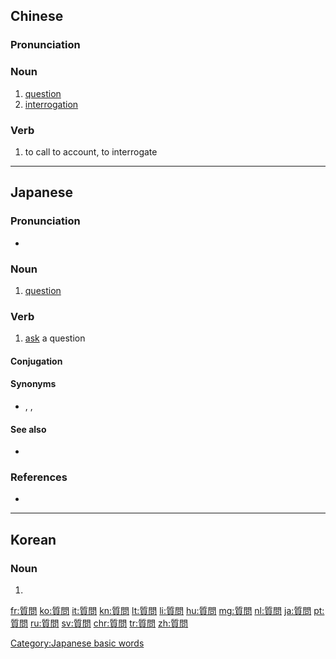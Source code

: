 {{also|质问}}
==Chinese==
{{zh-forms|s=质问}}

===Pronunciation===
{{zh-pron
|m=质wèn
|c=zat1 man6
|h=pfs=chṳt-mun
|mn=qz,tw,xm,zz:chit-būn/qz,tw,xm:chit-mn̄g/zz:chit-mūi
|cat=n,v
}}

===Noun===
{{zh-noun}}

# [[question]]
# [[interrogation]]

===Verb===
{{zh-verb}}

# to call to account, to interrogate

----

==Japanese==
{{ja-kanjitab|しつ|もん|yomi=on}}

===Pronunciation===
* {{ja-pron|しつもん|y=o|acc=0|dev=1|acc_ref=NHK}}

===Noun===
{{ja-noun|しつもん}}

# [[question]]

===Verb===
{{ja-verb-suru|しつもん}}

# [[ask]] a question

====Conjugation====
{{ja-suru|しつもん}}

====Synonyms====
* {{ja-r|聞く|きく}}, {{ja-r|問う|と.う}}, {{ja-r|尋ねる|たずねる}}

====See also====
* {{ja-r|伺う|うかがう|gloss=ask}} {{qualifier|humble}}

===References===
* {{R:Shogakukan}}
<references/>

[[Category:Japanese basic words]]

----

==Korean==
{{ko-hanjatab}}

===Noun===
{{ko-noun|hj|hangeul=질문}}

# {{hanja form of|질문|[[question]]}}

[[fr:質問]]
[[ko:質問]]
[[it:質問]]
[[kn:質問]]
[[lt:質問]]
[[li:質問]]
[[hu:質問]]
[[mg:質問]]
[[nl:質問]]
[[ja:質問]]
[[pt:質問]]
[[ru:質問]]
[[sv:質問]]
[[chr:質問]]
[[tr:質問]]
[[zh:質問]]